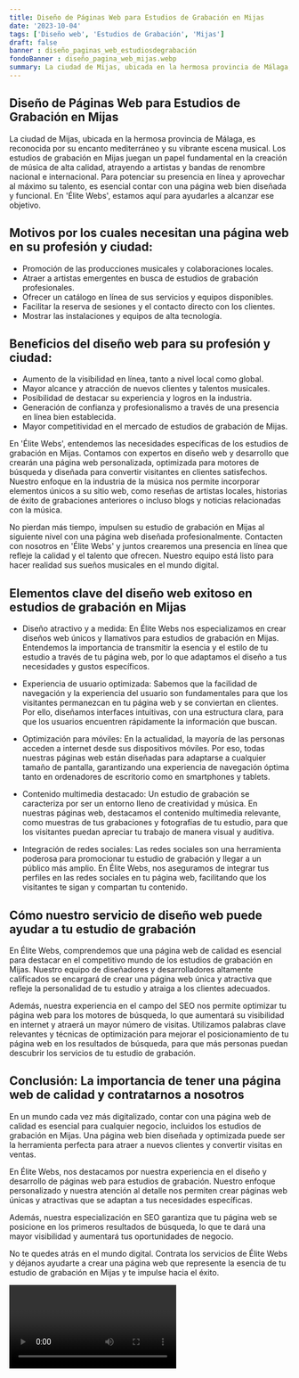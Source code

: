 ```yaml
---
title: Diseño de Páginas Web para Estudios de Grabación en Mijas
date: '2023-10-04'
tags: ['Diseño web', 'Estudios de Grabación', 'Mijas']
draft: false
banner : diseño_paginas_web_estudiosdegrabación
fondoBanner : diseño_pagina_web_mijas.webp
summary: La ciudad de Mijas, ubicada en la hermosa provincia de Málaga, es reconocida por su encanto mediterráneo y su vibrante escena musical. Los estudios de grabación en Mijas juegan un papel fundamental en la creación de música de alta calidad, atrayendo a artistas y bandas de renombre nacional e internacional. Para potenciar su presencia en línea y aprovechar al máximo su talento, es esencial contar con una página web bien diseñada y funcional. En 'Élite Webs', estamos aquí para ayudarles a alcanzar ese objetivo.
---
```


## Diseño de Páginas Web para Estudios de Grabación en Mijas

La ciudad de Mijas, ubicada en la hermosa provincia de Málaga, es reconocida por su encanto mediterráneo y su vibrante escena musical. Los estudios de grabación en Mijas juegan un papel fundamental en la creación de música de alta calidad, atrayendo a artistas y bandas de renombre nacional e internacional. Para potenciar su presencia en línea y aprovechar al máximo su talento, es esencial contar con una página web bien diseñada y funcional. En 'Élite Webs', estamos aquí para ayudarles a alcanzar ese objetivo.

## Motivos por los cuales necesitan una página web en su profesión y ciudad:

- Promoción de las producciones musicales y colaboraciones locales.
- Atraer a artistas emergentes en busca de estudios de grabación profesionales.
- Ofrecer un catálogo en línea de sus servicios y equipos disponibles.
- Facilitar la reserva de sesiones y el contacto directo con los clientes.
- Mostrar las instalaciones y equipos de alta tecnología.

## Beneficios del diseño web para su profesión y ciudad:

- Aumento de la visibilidad en línea, tanto a nivel local como global.
- Mayor alcance y atracción de nuevos clientes y talentos musicales.
- Posibilidad de destacar su experiencia y logros en la industria.
- Generación de confianza y profesionalismo a través de una presencia en línea bien establecida.
- Mayor competitividad en el mercado de estudios de grabación de Mijas.

En 'Élite Webs', entendemos las necesidades específicas de los estudios de grabación en Mijas. Contamos con expertos en diseño web y desarrollo que crearán una página web personalizada, optimizada para motores de búsqueda y diseñada para convertir visitantes en clientes satisfechos. Nuestro enfoque en la industria de la música nos permite incorporar elementos únicos a su sitio web, como reseñas de artistas locales, historias de éxito de grabaciones anteriores o incluso blogs y noticias relacionadas con la música.

No pierdan más tiempo, impulsen su estudio de grabación en Mijas al siguiente nivel con una página web diseñada profesionalmente. Contacten con nosotros en 'Élite Webs' y juntos crearemos una presencia en línea que refleje la calidad y el talento que ofrecen. Nuestro equipo está listo para hacer realidad sus sueños musicales en el mundo digital.

<GifSeo />

<Cta />

## Elementos clave del diseño web exitoso en estudios de grabación en Mijas

- Diseño atractivo y a medida: En Élite Webs nos especializamos en crear diseños web únicos y llamativos para estudios de grabación en Mijas. Entendemos la importancia de transmitir la esencia y el estilo de tu estudio a través de tu página web, por lo que adaptamos el diseño a tus necesidades y gustos específicos.

- Experiencia de usuario optimizada: Sabemos que la facilidad de navegación y la experiencia del usuario son fundamentales para que los visitantes permanezcan en tu página web y se conviertan en clientes. Por ello, diseñamos interfaces intuitivas, con una estructura clara, para que los usuarios encuentren rápidamente la información que buscan.

- Optimización para móviles: En la actualidad, la mayoría de las personas acceden a internet desde sus dispositivos móviles. Por eso, todas nuestras páginas web están diseñadas para adaptarse a cualquier tamaño de pantalla, garantizando una experiencia de navegación óptima tanto en ordenadores de escritorio como en smartphones y tablets.

- Contenido multimedia destacado: Un estudio de grabación se caracteriza por ser un entorno lleno de creatividad y música. En nuestras páginas web, destacamos el contenido multimedia relevante, como muestras de tus grabaciones y fotografías de tu estudio, para que los visitantes puedan apreciar tu trabajo de manera visual y auditiva.

- Integración de redes sociales: Las redes sociales son una herramienta poderosa para promocionar tu estudio de grabación y llegar a un público más amplio. En Élite Webs, nos aseguramos de integrar tus perfiles en las redes sociales en tu página web, facilitando que los visitantes te sigan y compartan tu contenido.

## Cómo nuestro servicio de diseño web puede ayudar a tu estudio de grabación

En Élite Webs, comprendemos que una página web de calidad es esencial para destacar en el competitivo mundo de los estudios de grabación en Mijas. Nuestro equipo de diseñadores y desarrolladores altamente calificados se encargará de crear una página web única y atractiva que refleje la personalidad de tu estudio y atraiga a los clientes adecuados.

Además, nuestra experiencia en el campo del SEO nos permite optimizar tu página web para los motores de búsqueda, lo que aumentará su visibilidad en internet y atraerá un mayor número de visitas. Utilizamos palabras clave relevantes y técnicas de optimización para mejorar el posicionamiento de tu página web en los resultados de búsqueda, para que más personas puedan descubrir los servicios de tu estudio de grabación.

## Conclusión: La importancia de tener una página web de calidad y contratarnos a nosotros

En un mundo cada vez más digitalizado, contar con una página web de calidad es esencial para cualquier negocio, incluidos los estudios de grabación en Mijas. Una página web bien diseñada y optimizada puede ser la herramienta perfecta para atraer a nuevos clientes y convertir visitas en ventas.

En Élite Webs, nos destacamos por nuestra experiencia en el diseño y desarrollo de páginas web para estudios de grabación. Nuestro enfoque personalizado y nuestra atención al detalle nos permiten crear páginas web únicas y atractivas que se adaptan a tus necesidades específicas.

Además, nuestra especialización en SEO garantiza que tu página web se posicione en los primeros resultados de búsqueda, lo que te dará una mayor visibilidad y aumentará tus oportunidades de negocio.

No te quedes atrás en el mundo digital. Contrata los servicios de Élite Webs y déjanos ayudarte a crear una página web que represente la esencia de tu estudio de grabación en Mijas y te impulse hacia el éxito.

<Video />

<CtaBot job='Estudios de Grabación' city='Mijas'/>

<Gmaps query='Mijas+españa+maps' />